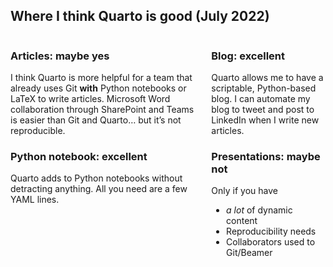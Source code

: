 ## Where I think Quarto is good (July 2022)

:::: {.columns}
::: {.column}

### Articles: maybe yes

I think Quarto is more helpful for a team that already uses Git **with** Python notebooks or LaTeX to write articles. Microsoft Word collaboration through SharePoint and Teams is easier than Git and Quarto... but it's not reproducible.

### Python notebook: excellent

Quarto adds to Python notebooks without detracting anything. All you need are a few YAML lines.

:::

::: {.column}

### Blog: excellent

Quarto allows me to have a scriptable, Python-based blog. I can automate my blog to tweet and post to LinkedIn when I write new articles.

### Presentations: maybe not

Only if you have

- *a lot* of dynamic content
- Reproducibility needs
- Collaborators used to Git/Beamer 

:::
::::
